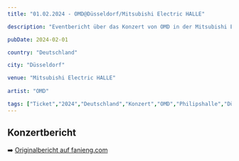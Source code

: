 ```yaml
---
title: "01.02.2024 - OMD@Düsseldorf/Mitsubishi Electric HALLE"

description: "Eventbericht über das Konzert von OMD in der Mitsubishi Electric HALLE in Düsseldorf."

pubDate: 2024-02-01

country: "Deutschland"

city: "Düsseldorf"

venue: "Mitsubishi Electric HALLE"
 
artist: "OMD"

tags: ["Ticket","2024","Deutschland","Konzert","OMD","Philipshalle","Düsseldorf"]
---
```


## Konzertbericht
➡️ [Originalbericht auf fanieng.com](https://fanieng.com/2024/02-01/01-02-2024-omd-duesseldorf-mitsubishi)
